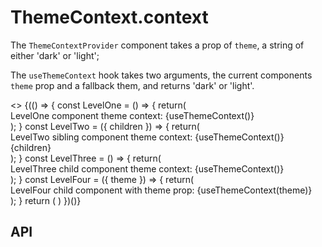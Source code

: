 
<Meta title="Contexts/ThemeContext" component="ThemeContextProvider" />

# ThemeContext.context

The `ThemeContextProvider` component takes a prop of `theme`, a string of either 'dark' or 'light';

The `useThemeContext` hook takes two arguments, the current components `theme` prop and a fallback them, and returns 'dark' or 'light'.

<Canvas>
  <>
    {(() => {
      const LevelOne = () => {
        return(
          <div>LevelOne component theme context: {useThemeContext()}</div>
        );
      }
      const LevelTwo = ({ children }) => {
        return(
          <div>LevelTwo sibling component theme context: {useThemeContext()} <div>{children}</div></div>
        );
      }
      const LevelThree = () => {
        return(
          <div>LevelThree child component theme context: {useThemeContext()}</div>
        );
      }
      const LevelFour = ({ theme }) => {
        return(
          <div>LevelFour child component with theme prop: {useThemeContext(theme)}</div>
        );
      }
      return (
        <ThemeContextProvider theme="light">
          <LevelOne />
          <ThemeContextProvider theme="dark">
            <LevelTwo>
              <ThemeContextProvider theme="light">
                <LevelThree />
                <LevelFour theme="dark" />
              </ThemeContextProvider>
            </LevelTwo>
          </ThemeContextProvider>
        </ThemeContextProvider>
      )
    })()}
  </>
</Canvas>

## API

<ArgsTable of={ThemeContextProvider} />
